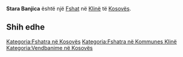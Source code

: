 {{Fshat në Kosovës
 | Emri                = Stara Banjica
| srp_N_name = Stara Banjica
| srp_N_FULL_NAME_RO = Stara Banjica
| srp_N_FULL_NAME_ND_RO = Stara Banjica
| srp_N_SORT_NAME_RG = STARABANJICA
| srp_N_FULL_NAME_RG = Stara Banjica
| srp_N_FULL_NAME_ND_RG = Stara Banjica

 | Emri (Rasa dhanore) = 
 | Figura              = 
 | Shteti              = Kosovo
 | Komuna              = Klinë
 | Kodi postar         = 
 | Sipërfaqja          = 

 | Popullsia           = 

 | Regj. i popullsisë  = 
 | Dend. e popullsisë  = 
 | Faqja zyrtare       = 
 <!--- Koordinatat ----> 
 | Gjerësia            = 42.277222
 | Gjatësia            = 21.150556
 | Lartësia            = 
}}
'''Stara Banjica''' është një [[Fshat]] në [[Klinë]] të [[Kosovës]].

<!-- == Gjeografia == -->
<!-- == Historia == -->
<!-- == Demografia == -->
== Shih edhe ==
{{Komuna Klinë}}
{{Kosovo-Administrata-Cung}}

[[Kategoria:Fshatra në Kosovës]]
[[Kategoria:Fshatra në Kommunes Klinë]]
[[Kategoria:Vendbanime në Kosovës]]